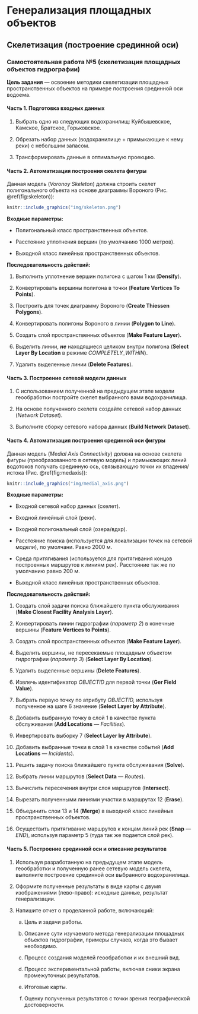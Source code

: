 # Генерализация площадных объектов {#polygons}

## Скелетизация (построение срединной оси) {#polygons-skeleton}

### Самостоятельная работа №5 (скелетизация площадных объектов гидрографии) {#polygons-skeleton-work}

**Цель задания** --- освоение методики скелетизации площадных пространственных объектов на примере построения срединной оси водоема.

#### Часть 1. Подготовка входных данных {-}

1. Выбрать одно из следующих водохранилищ: Куйбышевское, Камское, Братское, Горьковское.

2. Обрезать набор данных (водохранилище + примыкающие к нему реки) с небольшим запасом.

3. Трансформировать данные в оптимальную проекцию.

#### Часть 2. Автоматизация построения скелета фигуры {-}

Данная модель (*Voronoy Skeleton*) должна строить скелет полигонального объекта на основе диаграммы Вороного (Рис. \@ref(fig:skeleton)):

```r
knitr::include_graphics("img/skeleton.png")
```

**Входные параметры:**

- Полигональный класс пространственных объектов.

- Расстояние уплотнения вершин (по умолчанию 1000 метров).

- Выходной класс линейных пространственных объектов.

**Последовательность действий:**

1. Выполнить уплотнение вершин полигона с шагом 1 км (**Densify**).

2. Конвертировать вершины полигона в точки (**Feature Vertices To Points**).

3. Построить для точек диаграмму Вороного (**Create Thiessen Polygons**).

4. Конвертировать полигоны Вороного в линии (**Polygon to Line**).

5. Создать слой пространственных объектов (**Make Feature Layer**).

6. Выделить линии, ***не*** находящиеся целиком внутри полигона (**Select Layer By Location** в режиме *COMPLETELY\_WITHIN*).

7. Удалить выделенные линии (**Delete Features**).

#### Часть 3. Построение сетевой модели данных {-}

1. С использованием полученной на предыдущем этапе модели геообработки постройте скелет выбранного вами водохранилища.

2. На основе полученного скелета создайте сетевой набор данных (_Network Dataset_).

3. Выполните сборку сетевого набора данных (**Build Network Dataset**).

#### Часть 4. Автоматизация построения срединной оси фигуры {-}

Данная модель (*Medial Axis Connectivity*) должна на основе скелета фигуры (преобразованного в сетевую модель) и примыкающих линий водотоков получать срединную ось, связывающую точки их впадения/истока (Рис. \@ref(fig:medaxis)):

```r
knitr::include_graphics("img/medial_axis.png")
```

**Входные параметры:**

- Входной сетевой набор данных (скелет).

- Входной линейный слой (реки).

- Входной полигональный слой (озера/вдхр).

- Расстояние поиска (используется для локализации точек на сетевой модели), по умолчани. Равно 2000 м.

- Среда притягивания (используется для притягивания концов построенных маршрутов к линиям рек). Расстояние так же по умолчанию равно 200 м.

- Выходной класс линейных пространственных объектов.

**Последовательность действий:**

1. Создать слой задачи поиска ближайшего пункта обслуживания (**Make Closest Facility Analysis Layer**).

2. Конвертировать линии гидрографии (*параметр 2*) в конечные вершины (**Feature Vertices to Points**).

3. Создать слой пространственных объектов (**Make Feature Layer**).

4. Выделить вершины, не пересекаемые площадным объектом гидрографии (*параметр 3*) (**Select Layer By Location**).

5. Удалить выделенные вершины (**Delete Features**).

6. Извлечь идентификатор *OBJECTID* для первой точки (**Ger Field Value**).

7. Выбрать первую точку по атрибуту *OBJECTID,* используя полученное на шаге 6 значение (**Select Layer by Attribute**).

8. Добавить выбранную точку в слой 1 в качестве пункта обслуживания (**Add Locations** *--- Facilities*).

9. Инвертировать выборку 7 (**Select Layer by Attribute**).

10. Добавить выбранные точки в слой 1 в качестве событий (**Add Locations** *--- Incidents*).

11. Решить задачу поиска ближайшего пункта обслуживания (**Solve**).

12. Выбрать линии маршрутов (**Select Data** *--- Routes*).

13. Вычислить пересечения внутри слоя маршрутов (**Intersect**).

14. Вырезать полученными линиями участки в маршрутах 12 (**Erase**).

15. Объединить слои 13 и 14 (**Merge**) в выходной класс линейных пространственных объектов.

16. Осуществить притягивание маршрутов к концам линий рек (**Snap** *--- END*), используя параметр 5 (туда так же подается слой рек).

#### Часть 5. Построение срединной оси и описание результатов {-}

1. Используя разработанную на предыдущем этапе модель геообработки и полученную ранее сетевую модель скелета, выполните построение срединной оси выбранного водохранилища.

2. Оформите полученные результаты в виде карты с двумя изображениями (лево-право): исходные данные, результат генерализации.

3. Напишите отчет о проделанной работе, включающий:

    a. Цель и задачи работы.

    b. Описание сути изучаемого метода генерализации площадных объектов гидрографии, примеры случаев, когда это бывает необходимо.

    c. Процесс создания моделей геообработки и их внешний вид.

    d. Процесс экспериментальной работы, включая сники экрана промежуточных результатов.

    e. Итоговые карты.

    f. Оценку полученных результатов с точки зрения географической достоверности.